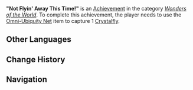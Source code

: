 {{Achievement Infobox
|title        = 
|id           = 81182
|order id     = 1168
|category     = Wonders of the World
|description  = Use the [[Omni-Ubiquity Net]] item to capture 1 [[Crystalfly]].
|requirements = 
|primogems    = 5
|tracking     = 
|hidden       = 1
|topic        = Omni-Ubiquity Net
|type         = Exploration
}}
'''"Not Flyin' Away This Time!"''' is an [[Achievement]] in the category ''[[Wonders of the World]]''. To complete this achievement, the player needs to use the [[Omni-Ubiquity Net]] item to capture 1 [[Crystalfly]].
<!--
==Trivia==

==Video Guides==
{{EVT
|video1   = 
|caption1 = 
}}
-->
==Other Languages==
{{Other Languages
|en      = "Not Flyin' Away This Time!"
|zhs     = 「让你再飞！」
|zhs_rm  = "Ràng Nǐ Zài Fēi!"
|zht     = 「讓你再飛！」
|zht_rm  = "Ràng Nǐ Zài Fēi!"
|zh_tl   = "Let You Fly Again!"
|ja      = 「飛ばすか！」
|ja_rm   = "Tobasu ka!"
|ja_tl   = "(I Won't) Let You Fly!"
|ko      = 「어디 또 한 번 날아보시지！」
|ko_rm   = "Eodi Tto Han Beon Narabosiji!"
|ko_tl   = "Fly Again!"
|es      = ¡Esta vez no escaparás!
|es_tl   = This time you will not escape!
|fr      = Minute papillon !
|fr_tl   = Not so Fast!
|fr_note = ''Minute, papillon!'' literally means "Wait a minute, butterfly!", and is a familiar interjection used to stop someone. It is here used as a pun on the French name of the [[Crystalfly]], ''Papillon cristallin'', which translates as "Crystaline Butterfly".
|ru      = «Лети!»
|ru_tl   = "Fly!"
|th      = "คราวนี้บินหนีไม่ได้หรอก!"
|th_rm   = "Khrao Ni Bin Ni Mai Dai Rok!"
|th_tl   = 
|vi      = "Giỏi Thì Bay Đi!"
|vi_tl   = "Good, Then Fly!"
|de      = „Diesmal fliegst du nicht weg!“
|de_tl   = "This Time You Are Not Flying Away!"
|id      = "Tak Bisa Berkutik Lagi!"
|id_tl   = "Can't Move Anymore!"
|pt      = "Voe novamente!"
|pt_tl   = 
}}

==Change History==
{{Change History|2.3}}
<!--
==References==
{{Reflist}}
-->
==Navigation==
{{Achievement Navbox|Wonders of the World|Exploration}}